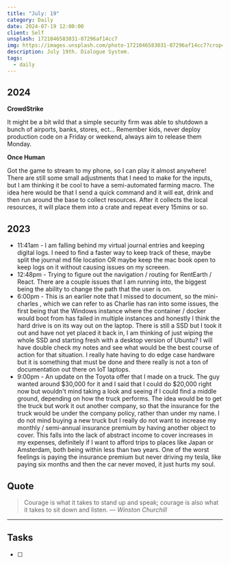 ```yaml
---
title: "July: 19"
category: Daily
date: 2024-07-19 12:00:00
client: Self
unsplash: 1721046583031-07296af14cc7
img: https://images.unsplash.com/photo-1721046583031-07296af14cc7?crop=entropy&cs=srgb&fm=jpg&ixid=MnwzNjM5Nzd8MHwxfHJhbmRvbXx8fHx8fHx8fDE2ODE3NDg2ODY&ixlib=rb-4.0.3&q=85
description: July 19th. Dialogue System.
tags:
  - daily
---
```



## 2024

**CrowdStrike**

It might be a bit wild that a simple security firm was able to shutdown a bunch of airports, banks, stores, ect...
Remember kids, never deploy production code on a Friday or weekend, always aim to release them Monday.


**Once Human**

Got the game to stream to my phone, so I can play it almost anywhere!
There are still some small adjustments that I need to make for the inputs, but I am thinking it be cool to have a semi-automated farming macro.
The idea here would be that I send a quick command and it will eat, drink and then run around the base to collect resources.
After it collects the local resources, it will place them into a crate and repeat every 15mins or so.


## 2023
- 11:41am - I am falling behind my virtual journal entries and keeping digital logs. I need to find a faster way to keep track of these, maybe split the journal md file location OR maybe keep the mac book open to keep logs on it without causing issues on my screeen.
- 12:48pm - Trying to figure out the navigation / routing for RentEarth / React. There are a couple issues that I am running into, the biggest being the ability to change the path that the user is on. 
- 6:00pm - This is an earlier note that I missed to document, so the mini-charles , which we can refer to as Charlie has ran into some issues, the first being that the Windows instance where the container / docker would boot from has failed in multiple instances and honestly I think the hard drive is on its way out on the laptop. There is still a SSD but I took it out and have not yet placed it back in, I am thinking of just wiping the whole SSD and starting fresh with a desktop version of Ubuntu? I will have double check my notes and see what would be the best course of action for that situation. I really hate having to do edge case hardware but it is something that must be done and there really is not a ton of documentation out there on IoT laptops. 
- 9:00pm - An update on the Toyota offer that I made on a truck. The guy wanted around $30,000 for it and I said that I could do $20,000 right now but wouldn't mind taking a look and seeing if I could find a middle ground, depending on how the truck performs. The idea would be to get the truck but work it out another company, so that the insurance for the truck would be under the company policy, rather than under my name. I do not mind buying a new truck but I really do not want to increase my monthly / semi-annual insurance premium by having another object to cover. This falls into the lack of abstract income to cover increases in my expenses, definitely if I want to afford trips to places like Japan or Amsterdam, both being within less than two years. One of the worst feelings is paying the insurance premium but never driving my tesla, like paying six months and then the car never moved, it just hurts my soul. 

## Quote

> Courage is what it takes to stand up and speak; courage is also what it takes to sit down and listen.
> — <cite>Winston Churchill</cite>

---

## Tasks

- [ ]